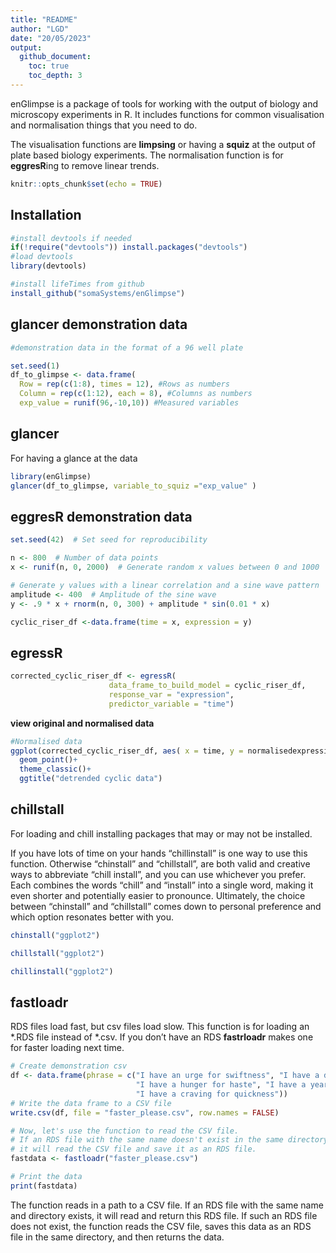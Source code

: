 ```yaml
---
title: "README"
author: "LGD"
date: "20/05/2023"
output:
  github_document:
    toc: true
    toc_depth: 3
---
```


enGlimpse is a package of tools for working with the output of biology and microscopy experiments in R. 
It includes functions for common visualisation and normalisation things that you need to do. 

The visualisation functions are **limpsing** or having a **squiz** at the output of plate based biology experiments. 
The normalisation function is for **eggresR**ing to remove linear trends.

```r
knitr::opts_chunk$set(echo = TRUE)
```

## Installation
```r

#install devtools if needed
if(!require("devtools")) install.packages("devtools")
#load devtools
library(devtools)

#install lifeTimes from github
install_github("somaSystems/enGlimpse")

```


## glancer demonstration data
```r
#demonstration data in the format of a 96 well plate

set.seed(1)
df_to_glimpse <- data.frame(
  Row = rep(c(1:8), times = 12), #Rows as numbers
  Column = rep(c(1:12), each = 8), #Columns as numbers 
  exp_value = runif(96,-10,10)) #Measured variables

```

## glancer
For having a glance at the data
```r

library(enGlimpse)
glancer(df_to_glimpse, variable_to_squiz ="exp_value" )

```

## eggresR demonstration data

```r
set.seed(42)  # Set seed for reproducibility

n <- 800  # Number of data points
x <- runif(n, 0, 2000)  # Generate random x values between 0 and 1000

# Generate y values with a linear correlation and a sine wave pattern
amplitude <- 400  # Amplitude of the sine wave
y <- .9 * x + rnorm(n, 0, 300) + amplitude * sin(0.01 * x)

cyclic_riser_df <-data.frame(time = x, expression = y) 
```

## egressR
```r
corrected_cyclic_riser_df <- egressR(
                      data_frame_to_build_model = cyclic_riser_df,
                      response_var = "expression",
                      predictor_variable = "time")
```

**view original and normalised data**
```r

#Normalised data
ggplot(corrected_cyclic_riser_df, aes( x = time, y = normalisedexpressionfrom_time))+
  geom_point()+
  theme_classic()+
  ggtitle("detrended cyclic data")

```


## chillstall
For loading and chill installing packages that may or may not be installed. 

If you have lots of time on your hands "chillinstall" is one way to use this function. Otherwise "chinstall" and "chillstall", are both valid and creative ways to abbreviate "chill install", and you can use whichever you prefer. Each combines the words "chill" and "install" into a single word, making it even shorter and potentially easier to pronounce. Ultimately, the choice between "chinstall" and "chillstall" comes down to personal preference and which option resonates better with you.

```r

chinstall("ggplot2")

chillstall("ggplot2")

chillinstall("ggplot2")


```

## fastloadr

RDS files load fast, but csv files load slow. This function is for loading an \*.RDS file instead of \*.csv. If you don't have an RDS **fastrloadr** makes one for faster loading next time. 

```r

# Create demonstration csv
df <- data.frame(phrase = c("I have an urge for swiftness", "I have a desire for rapidity", 
                            "I have a hunger for haste", "I have a yearning for velocity", 
                            "I have a craving for quickness"))
# Write the data frame to a CSV file
write.csv(df, file = "faster_please.csv", row.names = FALSE)

# Now, let's use the function to read the CSV file. 
# If an RDS file with the same name doesn't exist in the same directory, 
# it will read the CSV file and save it as an RDS file.
fastdata <- fastloadr("faster_please.csv")

# Print the data
print(fastdata)


```

The function reads in a path to a CSV file. If an RDS file with the same name and directory exists, it will read and return this RDS file. If such an RDS file does not exist, the function reads the CSV file, saves this data as an RDS file in the same directory, and then returns the data.



